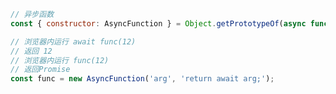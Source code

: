 ```javascript
// 异步函数
const { constructor: AsyncFunction } = Object.getPrototypeOf(async function(){});

// 浏览器内运行 await func(12)
// 返回 12
// 浏览器内运行 func(12)
// 返回Promise
const func = new AsyncFunction('arg', 'return await arg;');
```
